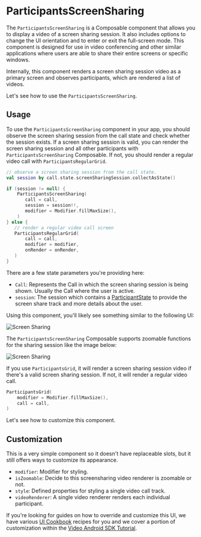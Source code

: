 # ParticipantsScreenSharing

The `ParticipantsScreenSharing` is a Composable component that allows you to display a video of a screen sharing session. It also includes options to change the UI orientation and to enter or exit the full-screen mode. This component is designed for use in video conferencing and other similar applications where users are able to share their entire screens or specific windows.

Internally, this component renders a screen sharing session video as a primary screen and observes participants, which are rendered a list of videos.

Let's see how to use the `ParticipantsScreenSharing`.

## Usage

To use the `ParticipantsScreenSharing` component in your app, you should observe the screen sharing session from the call state and check whether the session exists. If a screen sharing session is valid, you can render the screen sharing session and all other participants with `ParticipantsScreenSharing` Composable. If not, you should render a regular video call with `ParticipantsRegularGrid`.

```kotlin
// observe a screen sharing session from the call state.
val session by call.state.screenSharingSession.collectAsState()

if (session != null) {
    ParticipantsScreenSharing(
       call = call,
       session = session!!,
       modifier = Modifier.fillMaxSize(),
    )
} else {
   // render a regular video call screen
   ParticipantsRegularGrid(
       call = call,
       modifier = modifier,
       onRender = onRender,
   )
}
```

There are a few state parameters you're providing here:

- `Call`: Represents the Call in which the screen sharing session is being shown. Usually the Call where the user is active.
- `session`: The session which contains a [ParticipantState](../05-participants/01-call-participant_state.mdx) to provide the screen share track and more details about the user.

Using this component, you'll likely see something similar to the following UI:

![Screen Sharing](../../assets/compose_screensharing_portrait.png)

The `ParticipantsScreenSharing` Composable supports zoomable functions for the sharing session like the image below:

![Screen Sharing](../../assets/compose_screensharing_zoom.png)

If you use `ParticipantsGrid`, it will render a screen sharing session video if there's a valid screen sharing session. If not, it will render a regular video call.

```kotlin
ParticipantsGrid(
    modifier = Modifier.fillMaxSize(),
    call = call,
)
```

Let's see how to customize this component.

## Customization

This is a very simple component so it doesn't have replaceable slots, but it still offers ways to customize its appearance.

- `modifier`: Modifier for styling.
- `isZoomable`: Decide to this screensharing video renderer is zoomable or not.
- `style`: Defined properties for styling a single video call track.
- `videoRenderer`: A single video renderer renders each individual participant.

If you're looking for guides on how to override and customize this UI, we have various [UI Cookbook](../../05-ui-cookbook/01-overview.mdx) recipes for you and we cover a portion of customization within the [Video Android SDK Tutorial](../../02-tutorials/01-video-calling.mdx).